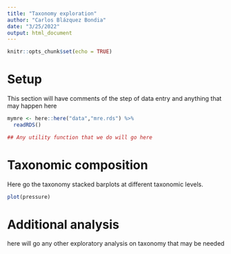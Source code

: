 ```yaml
---
title: "Taxonomy exploration"
author: "Carlos Blázquez Bondia"
date: "3/25/2022"
output: html_document
---
```


```r
knitr::opts_chunk$set(echo = TRUE)
```

# Setup

This section will have comments of the step of data entry and anything that may happen here

```r
mymre <- here::here("data","mre.rds") %>%
  readRDS()
```


```r

## Any utility function that we do will go here

```



# Taxonomic composition

Here go the taxonomy stacked barplots at different taxonomic levels.

```r
plot(pressure)
```

# Additional analysis

here will go any other exploratory analysis on taxonomy that may be needed
